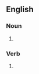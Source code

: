 {{also|Grumbles}}
==English==

===Noun===
{{head|en|noun form}}

# {{plural of|en|grumble}}

===Verb===
{{head|en|verb form}}

# {{en-third-person singular of|grumble}}